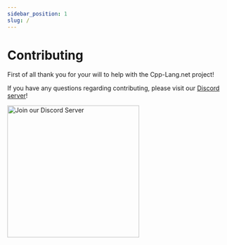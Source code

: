 ```yaml
---
sidebar_position: 1
slug: /
---
```


# Contributing


First of all thank you for your will to help with the Cpp-Lang.net project!

If you have any questions regarding contributing, please visit our [Discord server](https://discord.gg/3MeXQ8TvBw)!

<a href="https://discord.gg/3MeXQ8TvBw">
	<img width="300px" src="/resources/DiscordHelpDev.png" alt="Join our Discord Server" />
</a>




